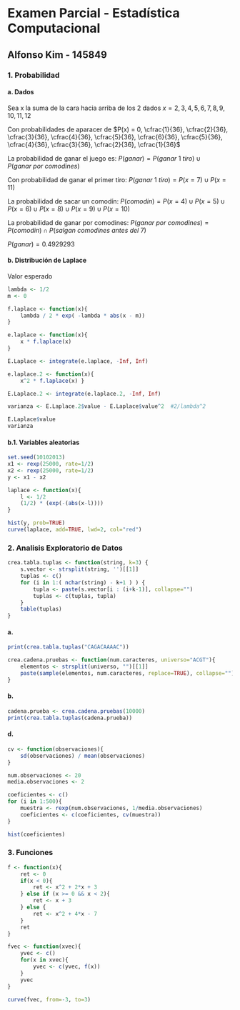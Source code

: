 Examen Parcial - Estadística Computacional
========================================================

Alfonso Kim - 145849
--------------------------------------------------------

### 1. Probabilidad

#### a. Dados

Sea x la suma de la cara hacia arriba de los 2 dados
$x = 2, 3, 4, 5, 6, 7, 8, 9, 10, 11, 12$

Con probabilidades de aparacer de $P(x) = 0, \cfrac{1}{36}, \cfrac{2}{36}, \cfrac{3}{36}, \cfrac{4}{36}, \cfrac{5}{36}, \cfrac{6}{36}, \cfrac{5}{36}, \cfrac{4}{36}, \cfrac{3}{36}, \cfrac{2}{36}, \cfrac{1}{36}$

La probabilidad de ganar el juego es:
$P(ganar) = P(ganar\ 1\ tiro) \cup P(ganar\ por\ comodines)$

Con probabilidad de ganar el primer tiro:
$P(ganar\ 1\ tiro) = P(x=7) \cup P(x=11)$

La probabilidad de sacar un comodín:
$P(comodin) = P(x=4) \cup P(x=5) \cup P(x=6) \cup P(x=8) \cup P(x=9) \cup P(x=10)$

La probabilidad de ganar por comodines:
$P(ganar\ por\ comodines) = P(comodin) \cap P(salgan\ comodines\ antes\ del\ 7)$

$P(ganar) = 0.4929293$

#### b. Distribución de Laplace

Valor esperado
```r
lambda <- 1/2
m <- 0

f.laplace <- function(x){
    lambda / 2 * exp( -lambda * abs(x - m))
} 

e.laplace <- function(x){
    x * f.laplace(x)
}

E.Laplace <- integrate(e.laplace, -Inf, Inf)

e.laplace.2 <- function(x){
    x^2 * f.laplace(x) }

E.Laplace.2 <- integrate(e.laplace.2, -Inf, Inf)

varianza <- E.Laplace.2$value - E.Laplace$value^2  #2/lambda^2
```

```r
E.Laplace$value
varianza
```

#### b.1. Variables aleatorias

```r
set.seed(10102013)
x1 <- rexp(25000, rate=1/2)
x2 <- rexp(25000, rate=1/2)
y <- x1 - x2

laplace <- function(x){
    l <- 1/2
    (1/2) * (exp(-(abs(x-l))))
}

hist(y, prob=TRUE)
curve(laplace, add=TRUE, lwd=2, col="red")
```


### 2. Analisis Exploratorio de Datos

```r
crea.tabla.tuplas <- function(string, k=3) {
    s.vector <- strsplit(string, '')[[1]] 
    tuplas <- c()
    for (i in 1:( nchar(string) - k+1 ) ) {
        tupla <- paste(s.vector[i : (i+k-1)], collapse="")
        tuplas <- c(tuplas, tupla)
    }
    table(tuplas)
}
```

#### a.
```r
print(crea.tabla.tuplas("CAGACAAAAC"))
```


```r
crea.cadena.pruebas <- function(num.caracteres, universo="ACGT"){
    elementos <- strsplit(universo, "")[[1]]
    paste(sample(elementos, num.caracteres, replace=TRUE), collapse="")
}
```

#### b.
```r
cadena.prueba <- crea.cadena.pruebas(10000)
print(crea.tabla.tuplas(cadena.prueba))
```

#### d.
```r
cv <- function(observaciones){
    sd(observaciones) / mean(observaciones)
}

num.observaciones <- 20
media.observaciones <- 2

coeficientes <- c()
for (i in 1:500){
    muestra <- rexp(num.observaciones, 1/media.observaciones)
    coeficientes <- c(coeficientes, cv(muestra))
}

hist(coeficientes)
```


### 3. Funciones

```r
f <- function(x){
    ret <- 0
    if(x < 0){
        ret <- x^2 + 2*x + 3
    } else if (x >= 0 && x < 2){
        ret <- x + 3
    } else {
        ret <- x^2 + 4*x - 7
    }
    ret
}

fvec <- function(xvec){
    yvec <- c()
    for(x in xvec){
        yvec <- c(yvec, f(x))
    }
    yvec
}

curve(fvec, from=-3, to=3)
```


